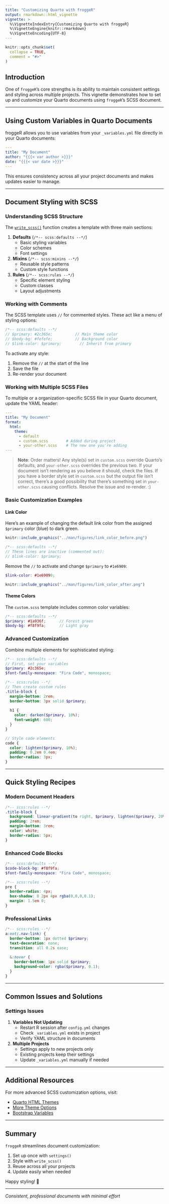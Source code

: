 ```yaml
---
title: "Customizing Quarto with froggeR"
output: rmarkdown::html_vignette
vignette: >
  %\VignetteIndexEntry{Customizing Quarto with froggeR}
  %\VignetteEngine{knitr::rmarkdown}
  %\VignetteEncoding{UTF-8}
---
```


```r
knitr::opts_chunk$set(
  collapse = TRUE,
  comment = "#>"
)
```

## Introduction

One of `froggeR`'s core strengths is its ability to maintain consistent settings and styling across multiple projects. This vignette demonstrates how to set up and customize your Quarto documents using `froggeR`'s SCSS document.

----

## Using Custom Variables in Quarto Documents

froggeR allows you to use variables from your `_variables.yml` file directly in your Quarto documents:

```yaml
---
title: "My Document"
author: "{{{< var author >}}}"
date: "{{{< var date >}}}"
---
```

This ensures consistency across all your project documents and makes updates easier to manage.

----

## Document Styling with SCSS

### Understanding SCSS Structure

The [`write_scss()`](https://kylegrealis.github.io/froggeR/reference/write_scss.html) function creates a template with three main sections:

1. **Defaults** (`/*-- scss:defaults --*/`)
    * Basic styling variables
    * Color schemes
    * Font settings

2. **Mixins** (`/*-- scss:mixins --*/`)
    * Reusable style patterns
    * Custom style functions

3. **Rules** (`/*-- scss:rules --*/`)
    * Specific element styling
    * Custom classes
    * Layout adjustments

### Working with Comments

The SCSS template uses `//` for commented styles. These act like a menu of styling options:

```scss
/*-- scss:defaults --*/
// $primary: #2c365e;          // Main theme color
// $body-bg: #fefefe;          // Background color
// $link-color: $primary;        // Inherit from primary
```

To activate any style:

1. Remove the `//` at the start of the line
2. Save the file
3. Re-render your document

### Working with Multiple SCSS Files

To multiple or a organization-specific SCSS file in your Quarto document, update the YAML header:

```yaml
---
title: "My Document"
format:
  html:
    theme:
      - default
      - custom.scss        # Added during project 
      - your-other.scss    # The new one you're adding
---
```

> **Note**: Order matters! Any style(s) set in `custom.scss` override Quarto's defaults, and `your-other.scss` overrides the previous two. If your document isn't rendering as you believe it should, check the files. If you have a border style set in `custom.scss` but the output file isn't correct, there's a good possibility that there's something set in `your-other.scss` causing conflicts. Resolve the issue and re-render. :)

### Basic Customization Examples

#### Link Color

Here's an example of changing the default link color from the assigned `$primary` color (blue) to dark green.

```r
knitr::include_graphics("../man/figures/link_color_before.png")
```

```scss
/*-- scss:defaults --*/
// These lines are inactive (commented out):
// $link-color: $primary;
```

Remove the `//` to activate and change `$primary` to `#1e6909`:

```scss
$link-color: #1e69090;
```

```r
knitr::include_graphics("../man/figures/link_color_after.png")
```

#### Theme Colors

The `custom.scss` template includes common color variables:

```scss
/*-- scss:defaults --*/
$primary: #1a936f;      // Forest green
$body-bg: #f8f9fa;      // Light gray
```

### Advanced Customization

Combine multiple elements for sophisticated styling:

```scss
/*-- scss:defaults --*/
// First, set your variables
$primary: #2c365e;
$font-family-monospace: "Fira Code", monospace;

/*-- scss:rules --*/
// Then create custom rules
.title-block {
  margin-bottom: 2rem;
  border-bottom: 3px solid $primary;
  
  h1 {
    color: darken($primary, 10%);
    font-weight: 600;
  }
}

// Style code elements
code {
  color: lighten($primary, 10%);
  padding: 0.2em 0.4em;
  border-radius: 3px;
}
```

----

## Quick Styling Recipes

### Modern Document Headers

```scss
/*-- scss:rules --*/
.title-block {
  background: linear-gradient(to right, $primary, lighten($primary, 20%));
  padding: 2rem;
  margin-bottom: 3rem;
  color: white;
  border-radius: 5px;
}
```

### Enhanced Code Blocks

```scss
/*-- scss:defaults --*/
$code-block-bg: #f8f9fa;
$font-family-monospace: "Fira Code", monospace;

/*-- scss:rules --*/
pre {
  border-radius: 4px;
  box-shadow: 0 2px 4px rgba(0,0,0,0.1);
  margin: 1.5em 0;
}
```

### Professional Links

```scss
/*-- scss:rules --*/
a:not(.nav-link) {
  border-bottom: 1px dotted $primary;
  text-decoration: none;
  transition: all 0.2s ease;
  
  &:hover {
    border-bottom: 1px solid $primary;
    background-color: rgba($primary, 0.1);
  }
}
```

----

## Common Issues and Solutions

### Settings Issues

1. **Variables Not Updating**
    * Restart R session after `config.yml` changes
    * Check `_variables.yml` exists in project
    * Verify YAML structure in documents

2. **Multiple Projects**
    * Settings apply to new projects only
    * Existing projects keep their settings
    * Update `_variables.yml` manually if needed

----

## Additional Resources

For more advanced SCSS customization options, visit:

* [Quarto HTML Themes](https://quarto.org/docs/output-formats/html-themes.html#customizing-themes){target="_blank"}
* [More Theme Options](https://quarto.org/docs/output-formats/html-themes-more.html){target="_blank"}
* [Bootstrap Variables](https://github.com/twbs/bootstrap/blob/main/scss/_variables.scss){target="_blank"}

----

## Summary

`froggeR` streamlines document customization:

1. Set up once with `settings()`
2. Style with `write_scss()`
3. Reuse across all your projects
4. Update easily when needed

Happy styling! 🐸

----

*Consistent, professional documents with minimal effort*